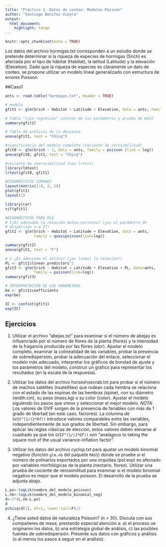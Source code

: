 ```yaml
---
title: "Práctico 1. Datos de conteo: Modelos Poisson"
author: "Santiago Benitez-Vieyra"
output:
  html_document:
    highlight: tango
---
```


```r
knitr::opts_chunk$set(echo = TRUE)
```

Los datos del archivo hormigas.txt corresponden a un estudio donde se pretende determinar si la riqueza de especies de hormigas  (Srich) es afectada por el tipo de hábitat (Habitat), la latitud (Latitude) y la elevación (Elevation). Dado que la riqueza de especies es claramente un dato de conteo, se propone utilizar un modelo lineal generalizado con estructura de errores Poisson.   

##Caso1
```r
ants <- read.table("hormigas.txt", header = TRUE)

# modelo
gfit1 <- glm(Srich ~ Habitat + Latitude + Elevation, data = ants, family = poisson)

# Tabla "tipo regresión" valores de los parámetros y prueba de Wald
summary(gfit1)

# Tabla de análisis de la devianza
anova(gfit1, test = "Chisq")

#significancia del modelo completo (cociente de verosimilitud)
gfit0 <- glm(Srich ~ 1, data = ants, family = poisson (link = log))
anova(gfit0, gfit1, test = "Chisq")

#cociente de veerosimilitud (con lrtest)
library(lmtest)
lrtest(gfit0, gfit1)

#DIAGNÓSTICOS COMUNES
layout(matrix(1:4, 2, 2))
plot(gfit1)
layout(1)

library(car)
vif(gfit1)

#DIAGNÓSTICOS PARA MLG
# 1¿Es adecuada la relación media-varianza? (¿es el parámetro de   
# dispersión = a 1?)
gfit2 <- glm(Srich ~ Habitat + Latitude + Elevation, data = ants, 
             family = quasipoisson(link=log))

summary(gfit2)
anova(gfit2, test = "F")

# 2 ¿Es adecuado el enlace? (¿es lineal la relación?)
PL <- gfit1$linear.predictors^2
gfit3 <- glm(Srich ~ Habitat + Latitude + Elevation + PL, data=ants,
             family = poisson(link=log))
summary(gfit3)

# INTERPRETACIÓN DE LOS PARÁMETROS
be <- gfit1$coefficients
exp(be)

IC <- confint(gfit1)
exp(IC)
```

## Ejercicios

1. Utilizar el archivo "abejas.txt" para examinar si el número de abejas es influenciado por el número de flores de la planta (flores) y la intensidad de la fragancia producida por las flores (olor). Ajustar el modelo completo, examinar la colinealidad de las variables, probar la presencia de sobredispersión, probar la adecuación del enlace, seleccionar el modelo más adecuado, interpretar los gráficos de bondad de ajuste y los parámetros del modelo, construir un gráfico para representar los resultados (en la escala de la respuesta).   

2. Utilizar los datos del archivo horseshoecrab.txt para probar si el número de machos satélites (nsatellites) que rodean cada hembra se relaciona con el estado de las espinas de las hembras (spine), con su diámetro (width.cm), su peso (mass.kg) o su color (color). Ajustar el modelo siguiendo los pasos que vimos y seleccionar el mejor modelo. *NOTA:* Los valores de GVIF surgen de la presencia de fariables con más de 1 grado de libertad (en este caso, factores). La columna de `GVIF^(1/(2*Df))` introduce valores comparables entre las variables, independientemente de sus grados de libertad. Sin embargo, para aplicar las reglas clásicas de elección, estos valores deben elevarse al cuadrado ya que los `GVIF^(1/(2*Df))` son  "analagous to taking the square root of the usual variance-inflation factor".

3. Utilizar los datos del archivo cyclop.txt para ajustar un modelo binomial negativo (función `glm.nb` del paquete `MASS`) donde se pruebe si el número de polinarios exportados por una orquídea (pol.exp) es afectado por variables morfológicas de la planta (nectario, flores). Utilizar una prueba de cociente de verosimilitud para examinar si el modelo binomial negativo es mejor que el modelo poisson. El desarrollo de la prueba se adjunta abajo.   
        
```r
L.po<-logLik(nombre_del_modelo_poisson)
L.nb<-logLik(nombre_del_modelo_binomial_neg)
d<-2*(L.nb-L.po)
d
pchisq(d[1], df=1, lower.tail=F)/2
```

4. ¿Tiene usted datos de naturaleza Poisson? (n > 30). Discuta con sus compañeres de mesa, prestando especial atención a: a) el proceso ue originaron los datos, b) una estrategia global de análisis, c) las posibles fuentes de sobredispersión. Presente sus datos con gráficos y análisis (o al menos los pasos a seguir en el análisis).
   
   